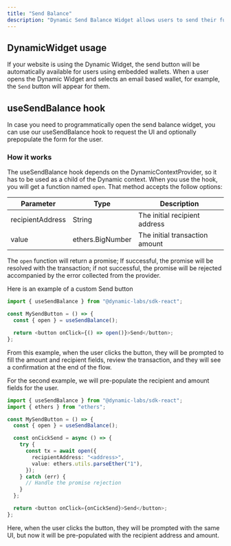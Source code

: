 ```yaml
---
title: "Send Balance"
description: "Dynamic Send Balance Widget allows users to send their funds to another wallet when using an embedded wallet. Users using embedded wallets will automatically have a send button in the dynamic widget, or you can trigger the same UI from your website using our `useSendBalance` hook."
---
```


## DynamicWidget usage

If your website is using the Dynamic Widget, the send button will be automatically available for users using embedded wallets. When a user opens the Dynamic Widget and selects an email based wallet, for example, the `Send` button will appear for them.

## useSendBalance hook

In case you need to programmatically open the send balance widget, you can use our useSendBalance hook to request the UI and optionally prepopulate the form for the user.

### How it works

The useSendBalance hook depends on the DynamicContextProvider, so it has to be used as a child of the Dynamic context. When you use the hook, you will get a function named `open`. That method accepts the follow options:

| Parameter        | Type             | Description                    |
| ---------------- | ---------------- | ------------------------------ |
| recipientAddress | String           | The initial recipient address  |
| value            | ethers.BigNumber | The initial transaction amount |

The `open` function will return a promise; If successful, the promise will be resolved with the transaction; if not successful, the promise will be rejected accompanied by the error collected from the provider.

Here is an example of a custom Send button

```typescript TypeScript
import { useSendBalance } from "@dynamic-labs/sdk-react";

const MySendButton = () => {
  const { open } = useSendBalance();

  return <button onClick={() => open()}>Send</button>;
};
```

From this example, when the user clicks the button, they will be prompted to fill the amount and recipient fields, review the transaction, and they will see a confirmation at the end of the flow.

For the second example, we will pre-populate the recipient and amount fields for the user.

```typescript TypeScript
import { useSendBalance } from "@dynamic-labs/sdk-react";
import { ethers } from "ethers";

const MySendButton = () => {
  const { open } = useSendBalance();

  const onCickSend = async () => {
    try {
      const tx = await open({
        recipientAddress: "<address>",
        value: ethers.utils.parseEther("1"),
      });
    } catch (err) {
      // Handle the promise rejection
    }
  };

  return <button onClick={onCickSend}>Send</button>;
};
```

Here, when the user clicks the button, they will be prompted with the same UI, but now it will be pre-populated with the recipient address and amount.
